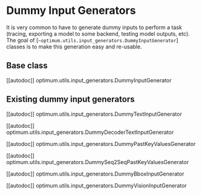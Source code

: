 <!--Copyright 2022 The HuggingFace Team. All rights reserved.

Licensed under the Apache License, Version 2.0 (the "License"); you may not use this file except in compliance with
the License. You may obtain a copy of the License at

http://www.apache.org/licenses/LICENSE-2.0

Unless required by applicable law or agreed to in writing, software distributed under the License is distributed on
an "AS IS" BASIS, WITHOUT WARRANTIES OR CONDITIONS OF ANY KIND, either express or implied. See the License for the
specific language governing permissions and limitations under the License.
-->

# Dummy Input Generators

It is very common to have to generate dummy inputs to perform a task (tracing, exporting a model to some backend,
testing model outputs, etc). The goal of [`~optimum.utils.input_generators.DummyInputGenerator`] classes is to make this
generation easy and re-usable.


## Base class

[[autodoc]] optimum.utils.input_generators.DummyInputGenerator


## Existing dummy input generators

[[autodoc]] optimum.utils.input_generators.DummyTextInputGenerator

[[autodoc]] optimum.utils.input_generators.DummyDecoderTextInputGenerator

[[autodoc]] optimum.utils.input_generators.DummyPastKeyValuesGenerator

[[autodoc]] optimum.utils.input_generators.DummySeq2SeqPastKeyValuesGenerator

[[autodoc]] optimum.utils.input_generators.DummyBboxInputGenerator

[[autodoc]] optimum.utils.input_generators.DummyVisionInputGenerator
